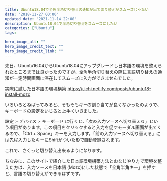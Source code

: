 ```yaml
---
title: Ubuntu18.04で全角半角切り替えの通知が出て切り替えがスムーズじゃない
date: "2018-11-27 00:00"
updated_date: "2021-11-14 22:00"
description: Ubuntu18.04で半角切り替えをスムーズにしたい
categories: ["Ubuntu"]
tags:

hero_image_alt: ""
hero_image_credit_text: ""
hero_image_credit_link: ""
---
```

先日、Ubuntu16.04からUbuntu18.04にアップグレードし日本語の環境を整えられたところまでは良かったのですが、全角半角切り替えの際に言語切り替えの通知が一定時間画面に滞在してスムーズに入力ができませんでした。

実際に試した日本語の環境構築
https://uichi.netlify.com/posts/ubuntu18-install-mozc

いろいろとねばってみると、そもそもキーの割り当てが良くなかったのようで、キーボードの設定をいじると上手くいきました。

設定 > デバイス > キーボード に行くと、「次の入力ソースへ切り替える」という項目があります。この項目をクリックすると入力を促すモーダル画面が出てくるので、「Ctrl + Space」キーを入力します。「前の入力ソースへ切り替える」には先程入力したキーにShiftがついた形で自動登録されます。

これで、さくっと切り替え出来るようになります。

ちなみに、このサイトで紹介した日本語環境構築方法とおなじやり方で環境を整えた方は、入力ソースを日本語 (Mozc)にした状態で「全角半角キー」を押すと、言語の切り替えができるはずです。
